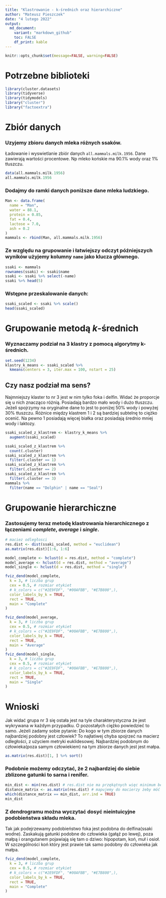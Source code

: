 ```yaml
---
title: "Klastrowanie - k-średnich oraz hierarchiczne"
author: "Mateusz Pieszczek"
date: "4 lutego 2022"
output:
  md_document:
    variant: "markdown_github"
    toc: FALSE
    df_print: kable
---
```


```r
knitr::opts_chunk$set(message=FALSE, warning=FALSE)
```

# Potrzebne biblioteki
```r
library(cluster.datasets)
library(tidyverse)
library(tidymodels)
library("cluster")
library("factoextra")
```

# Zbiór danych
### Uzyjemy zbioru danych mleka różnych ssaków.

Ładowanie i wyswietlanie zbiór danych `all.mammals.milk.1956`. Dane zawierają wartości procentowe. Np mleko końskie ma 90.1% wody oraz 1% tłuszczu.

```r
data(all.mammals.milk.1956)
all.mammals.milk.1956
```

### Dodajmy do ramki danych poniższe dane mleka ludzkiego.

```r
Man <- data.frame(
  name = "Man",
  water = 88.1,
  protein = 0.85,
  fat = 0.4,
  lactose = 7.0,
  ash = 0.2
)
mammals <- rbind(Man, all.mammals.milk.1956)
```

### Ze względu na grupowanie i łatwiejszy odczyt późniejszych wyników użyjemy kolumny `name` jako klucza głównego.

```r
ssaki <- mammals
rownames(ssaki) <- ssaki$name
ssaki <- ssaki %>% select(-name)
ssaki %>% head(5)
```


### Wstępne przeskalowanie danych:

```r
ssaki_scaled <- ssaki %>% scale()
head(ssaki_scaled)
```

# Grupowanie metodą $k$-średnich

### Wyznaczamy podział na 3 klastry z pomocą algorytmy k-średnich. 
```r
set.seed(1234)
klastry_k_means <- ssaki_scaled %>%
  kmeans(centers = 3, iter.max = 100, nstart = 25)
```

## Czy nasz podział ma sens?
Najmniejszy klaster to nr 3 jest w nim tylko foka i delfin. Widać że proporcje się u nich znacząco różnią. Posiadają bardzo mało wody i dużo tłuszczu. Jeżeli spojrzymy na oryginalne dane to jest to poniżej 50% wody i powyżej 30% tłuszczu.
Różnice między klastrem 1 i 2 są bardziej subtelnę to ciężko ocenić. Na pewno 1 posiadają więcej białka oraz posiadają średnio mniej wody i laktozy.
```r
ssaki_scaled_z_klastrem <- klastry_k_means %>%
  augment(ssaki_scaled)

ssaki_scaled_z_klastrem %>%
  count(.cluster)
ssaki_scaled_z_klastrem %>%
  filter(.cluster == 1)
ssaki_scaled_z_klastrem %>%
  filter(.cluster == 2)
ssaki_scaled_z_klastrem %>%
  filter(.cluster == 3)
mammals %>%
  filter(name == "Dolphin" | name == "Seal")
```



# Grupowanie hierarchiczne

###  Zastosujemy teraz metodę klastrowania hierarchicznego z łączeniami *complete*, *average* i *single*.

```r
# maciez odległosci
res.dist <- dist(ssaki_scaled, method = "euclidean")
as.matrix(res.dist)[1:6, 1:6]
```

```r
model_complete <- hclust(d = res.dist, method = "complete")
model_average <- hclust(d = res.dist, method = "average")
model_single <- hclust(d = res.dist, method = "single")
```
```r
fviz_dend(model_complete,
  k = 3, # liczba grup
  cex = 0.5, # rozmiar etykiet
  # k_colors = c("#2E9FDF", "#00AFBB", "#E7B800",),
  color_labels_by_k = TRUE,
  rect = TRUE,
  main = "Complete"
)

fviz_dend(model_average,
  k = 3, # liczba grup
  cex = 0.5, # rozmiar etykiet
  # k_colors = c("#2E9FDF", "#00AFBB", "#E7B800",),
  color_labels_by_k = TRUE,
  rect = TRUE,
  main = "Average"
)
fviz_dend(model_single,
  k = 3, # liczba grup
  cex = 0.5, # rozmiar etykiet
  # k_colors = c("#2E9FDF", "#00AFBB", "#E7B800",),
  color_labels_by_k = TRUE,
  rect = TRUE,
  main = "Single"
)
```

# Wnioski

Jak widać grupa nr 3 się ostała jest na tyle charakterystyczna że jest wykrywana w każdym przypadku. O pozostałych ciężko powiedzieć to samo.
Jeżeli zadamy sobie pytanie: Do kogo w tym zbiorze danych najbardziej podobny jest człowiek? To najłatiwej chyba spojrzeć na macierz odległości, z użyciem metryki euklidesowej.
Najbardziej podobnym do człowieka(poza samym człowiekiem) na tym zbiorze danych jest jest małpa.
```r
as.matrix(res.dist)[1, ] %>% sort()
```




### Podobnie możemy odczytać, że 2 najbardziej do siebie zblizone gatunki to sarna i renifer.

```r
min_dist <- min(res.dist) # res.dist nie ma przękątnych więc minimum bedize poprzwne
distance_matrix <- as.matrix(res.dist) # mapujemy do macierzy żeby móć uzyć funkcji which, res.dist jest klasy dist która nie ma wielu funkcji szukania
which(distance_matrix == min_dist, arr.ind = TRUE)
min_dist
```

### Z dendrogramu można wyczytać dosyć nieintuicyjne podobieństwa składu mleka.
Tak jak podejrzewamy podobieństwo foka jest podobna do delfina(ssaki wodne). Zaskakują gatunki podobne do człowieka (gałąź po lewej), poza małpą i orangutanem pojawiają się tam o dziwo: hipopotam, koń, muł i osioł. W szczególności koń który jest prawie tak samo podobny do człowieka jak małpa.

```r
fviz_dend(model_complete,
  k = 3, # liczba grup
  cex = 0.5, # rozmiar etykiet
  # k_colors = c("#2E9FDF", "#00AFBB", "#E7B800",),
  color_labels_by_k = TRUE,
  rect = TRUE,
  main = "Complete"
)
```

